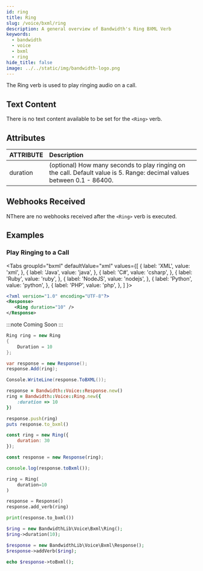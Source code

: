 ```yaml
---
id: ring
title: Ring
slug: /voice/bxml/ring
description: A general overview of Bandwidth's Ring BXML Verb
keywords:
  - bandwidth
  - voice
  - bxml
  - ring
hide_title: false
image: ../../static/img/bandwidth-logo.png
---
```



The Ring verb is used to play ringing audio on a call.

## Text Content

There is no text content available to be set for the `<Ring>` verb.

## Attributes

| ATTRIBUTE | Description                                                                                            |
|:----------|:-------------------------------------------------------------------------------------------------------|
| duration  | (optional) How many seconds to play ringing on the call. Default value is 5. Range: decimal values between 0.1 - 86400. |

## Webhooks Received

NThere are no webhooks received after the `<Ring>` verb is executed.

## Examples

### Play Ringing to a Call

<Tabs
  groupId="bxml"
  defaultValue="xml"
  values={[
    { label: 'XML', value: 'xml', },
    { label: 'Java', value: 'java', },
    { label: 'C#', value: 'csharp', },
    { label: 'Ruby', value: 'ruby', },
    { label: 'NodeJS', value: 'nodejs', },
    { label: 'Python', value: 'python', },
    { label: 'PHP', value: 'php', },
  ]
}>
<TabItem value="xml">

```xml
<?xml version="1.0" encoding="UTF-8"?>
<Response>
   <Ring duration="10" />
</Response>
```

</TabItem>
<TabItem value="java">

:::note
Coming Soon
:::

</TabItem>
<TabItem value="csharp">

```cs
Ring ring = new Ring
{
    Duration = 10
};

var response = new Response();
response.Add(ring);

Console.WriteLine(response.ToBXML());
```

</TabItem>
<TabItem value="ruby">

```ruby
response = Bandwidth::Voice::Response.new()
ring = Bandwidth::Voice::Ring.new({
    :duration => 10
})

response.push(ring)
puts response.to_bxml()
```

</TabItem>
<TabItem value="nodejs">

```js
const ring = new Ring({
    duration: 30
});

const response = new Response(ring);

console.log(response.toBxml());
```

</TabItem>
<TabItem value="python">

```python
ring = Ring(
    duration=10
)

response = Response()
response.add_verb(ring)

print(response.to_bxml())
```

</TabItem>
<TabItem value="php">

```php
$ring = new BandwidthLib\Voice\Bxml\Ring();
$ring->duration(10);

$response = new BandwidthLib\Voice\Bxml\Response();
$response->addVerb($ring);

echo $response->toBxml();
```

</TabItem>
</Tabs>
